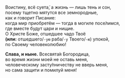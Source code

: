 Воистину, всё суета̃, а жизнь — лишь тень и сон,  
посему тщетно мятутся все земнородные,  
как и говорит Писание:  
когда мир приобретём — тогда в могиле посе́лимся,  
где вместе будут цари и нищие.  
О Христе Боже, отшедшее чадо Твоё  
**(или:** отшедшего/`-ую` раба/`-у` Твоего/`-ю`<R>)</R> упокой,  
по Своему человеколюбию!

**Слава, и ныне.** Всесвята́я Богородица,  
во время жизни моей не оставь меня,  
человеческому засту́пничеству не вверь меня,  
но сама защити и помилуй меня!

